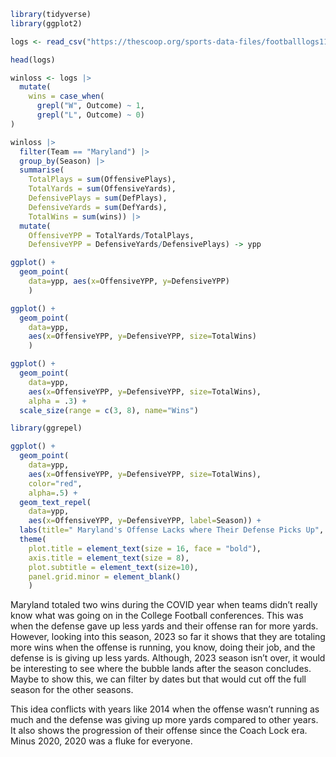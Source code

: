 ```r
library(tidyverse)
library(ggplot2)
```
```r
logs <- read_csv("https://thescoop.org/sports-data-files/footballlogs1123.csv")
```
```r
head(logs)
```

```r
winloss <- logs |> 
  mutate(
    wins = case_when(
      grepl("W", Outcome) ~ 1, 
      grepl("L", Outcome) ~ 0)
)
```

```r
winloss |>
  filter(Team == "Maryland") |>
  group_by(Season) |>
  summarise(
    TotalPlays = sum(OffensivePlays),
    TotalYards = sum(OffensiveYards), 
    DefensivePlays = sum(DefPlays), 
    DefensiveYards = sum(DefYards),
    TotalWins = sum(wins)) |>
  mutate(
    OffensiveYPP = TotalYards/TotalPlays, 
    DefensiveYPP = DefensiveYards/DefensivePlays) -> ypp
```


```r
ggplot() + 
  geom_point(
    data=ypp, aes(x=OffensiveYPP, y=DefensiveYPP)
    )
```
```r
ggplot() + 
  geom_point(
    data=ypp, 
    aes(x=OffensiveYPP, y=DefensiveYPP, size=TotalWins)
    )
```

```r
ggplot() + 
  geom_point(
    data=ypp, 
    aes(x=OffensiveYPP, y=DefensiveYPP, size=TotalWins),
    alpha = .3) + 
  scale_size(range = c(3, 8), name="Wins")
```

```r
library(ggrepel)
```

```r
ggplot() + 
  geom_point(
    data=ypp, 
    aes(x=OffensiveYPP, y=DefensiveYPP, size=TotalWins), 
    color="red", 
    alpha=.5) + 
  geom_text_repel(
    data=ypp,
    aes(x=OffensiveYPP, y=DefensiveYPP, label=Season)) +
  labs(title=" Maryland's Offense Lacks where Their Defense Picks Up", subtitle="The Terps have seen more wins when their defense and offense worked together.", caption="Source: NCAA | By Alexa Henry")  + theme_minimal() + 
  theme(
    plot.title = element_text(size = 16, face = "bold"),
    axis.title = element_text(size = 8), 
    plot.subtitle = element_text(size=10), 
    panel.grid.minor = element_blank()
    )
```
Maryland totaled two wins during the COVID year when teams didn't really know what was going on in the College Football conferences. This was when the defense gave up less yards and their offense ran for more yards. However, looking into this season, 2023 so far it shows that they are totaling more wins when the offense is running, you know, doing their job, and the defense is is giving up less yards. Although, 2023  season isn't over, it would be interesting to see where the bubble lands after the season concludes. Maybe to show this, we can filter by dates but that would cut off the full season for the other seasons.

This idea conflicts with years like 2014 when the offense wasn't running as much and the defense was giving up more yards compared to other years. It also shows the progression of their offense since the Coach Lock era. Minus 2020, 2020 was a fluke for everyone. 